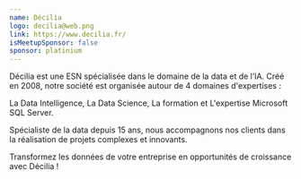 ```yaml
---
name: Décilia
logo: decilia@web.png
link: https://www.decilia.fr/
isMeetupSponsor: false
sponsor: platinium
---
```


Décilia est une ESN spécialisée dans le domaine de la data et de l’IA. Créé en
2008, notre société est organisée autour de 4 domaines d'expertises :

La Data Intelligence, La Data Science, La formation et L'expertise Microsoft SQL
Server.

Spécialiste de la data depuis 15 ans, nous accompagnons nos clients dans la
réalisation de projets complexes et innovants.


Transformez les données de votre entreprise en opportunités de croissance avec
Décilia !
